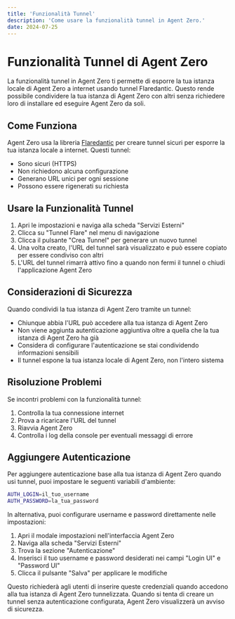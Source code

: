 ```yaml
---
title: 'Funzionalità Tunnel'
description: 'Come usare la funzionalità tunnel in Agent Zero.'
date: 2024-07-25
---
```


# Funzionalità Tunnel di Agent Zero

La funzionalità tunnel in Agent Zero ti permette di esporre la tua istanza locale di Agent Zero a internet usando tunnel Flaredantic. Questo rende possibile condividere la tua istanza di Agent Zero con altri senza richiedere loro di installare ed eseguire Agent Zero da soli.

## Come Funziona

Agent Zero usa la libreria [Flaredantic](https://pypi.org/project/flaredantic/) per creare tunnel sicuri per esporre la tua istanza locale a internet. Questi tunnel:

- Sono sicuri (HTTPS)
- Non richiedono alcuna configurazione
- Generano URL unici per ogni sessione
- Possono essere rigenerati su richiesta

## Usare la Funzionalità Tunnel

1. Apri le impostazioni e naviga alla scheda "Servizi Esterni"
2. Clicca su "Tunnel Flare" nel menu di navigazione
3. Clicca il pulsante "Crea Tunnel" per generare un nuovo tunnel
4. Una volta creato, l'URL del tunnel sarà visualizzato e può essere copiato per essere condiviso con altri
5. L'URL del tunnel rimarrà attivo fino a quando non fermi il tunnel o chiudi l'applicazione Agent Zero

## Considerazioni di Sicurezza

Quando condividi la tua istanza di Agent Zero tramite un tunnel:

- Chiunque abbia l'URL può accedere alla tua istanza di Agent Zero
- Non viene aggiunta autenticazione aggiuntiva oltre a quella che la tua istanza di Agent Zero ha già
- Considera di configurare l'autenticazione se stai condividendo informazioni sensibili
- Il tunnel espone la tua istanza locale di Agent Zero, non l'intero sistema

## Risoluzione Problemi

Se incontri problemi con la funzionalità tunnel:

1. Controlla la tua connessione internet
2. Prova a ricaricare l'URL del tunnel
3. Riavvia Agent Zero
4. Controlla i log della console per eventuali messaggi di errore

## Aggiungere Autenticazione

Per aggiungere autenticazione base alla tua istanza di Agent Zero quando usi tunnel, puoi impostare le seguenti variabili d'ambiente:

```bash
AUTH_LOGIN=il_tuo_username
AUTH_PASSWORD=la_tua_password
```

In alternativa, puoi configurare username e password direttamente nelle impostazioni:

1. Apri il modale impostazioni nell'interfaccia Agent Zero
2. Naviga alla scheda "Servizi Esterni"
3. Trova la sezione "Autenticazione"
4. Inserisci il tuo username e password desiderati nei campi "Login UI" e "Password UI"
5. Clicca il pulsante "Salva" per applicare le modifiche

Questo richiederà agli utenti di inserire queste credenziali quando accedono alla tua istanza di Agent Zero tunnelizzata. Quando si tenta di creare un tunnel senza autenticazione configurata, Agent Zero visualizzerà un avviso di sicurezza.